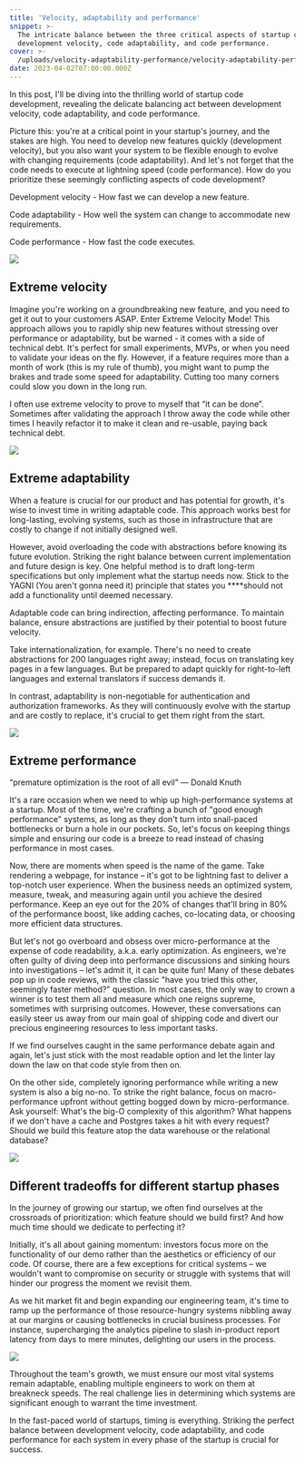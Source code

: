 ```yaml
---
title: 'Velocity, adaptability and performance'
snippet: >-
  The intricate balance between the three critical aspects of startup coding:
  development velocity, code adaptability, and code performance.
cover: >-
  /uploads/velocity-adaptability-performance/velocity-adaptability-performance-cover.jpg
date: 2023-04-02T07:00:00.000Z
---
```


In this post, I'll be diving into the thrilling world of startup code development, revealing the delicate balancing act between development velocity, code adaptability, and code performance.

Picture this: you're at a critical point in your startup's journey, and the stakes are high. You need to develop new features quickly (development velocity), but you also want your system to be flexible enough to evolve with changing requirements (code adaptability). And let's not forget that the code needs to execute at lightning speed (code performance). How do you prioritize these seemingly conflicting aspects of code development?

Development velocity - How fast we can develop a new feature.

Code adaptability - How well the system can change to accommodate new requirements.

Code performance - How fast the code executes.

![](/uploads/velocity-adaptability-performance/triangle.png)

## Extreme velocity

Imagine you're working on a groundbreaking new feature, and you need to get it out to your customers ASAP. Enter Extreme Velocity Mode! This approach allows you to rapidly ship new features without stressing over performance or adaptability, but be warned - it comes with a side of technical debt. It's perfect for small experiments, MVPs, or when you need to validate your ideas on the fly. However, if a feature requires more than a month of work (this is my rule of thumb), you might want to pump the brakes and trade some speed for adaptability. Cutting too many corners could slow you down in the long run.

I often use extreme velocity to prove to myself that “it can be done”. Sometimes after validating the approach I throw away the code while other times I heavily refactor it to make it clean and re-usable, paying back technical debt.

![](/uploads/velocity-adaptability-performance/velocity.png)

## Extreme adaptability

When a feature is crucial for our product and has potential for growth, it's wise to invest time in writing adaptable code. This approach works best for long-lasting, evolving systems, such as those in infrastructure that are costly to change if not initially designed well.

However, avoid overloading the code with abstractions before knowing its future evolution. Striking the right balance between current implementation and future design is key. One helpful method is to draft long-term specifications but only implement what the startup needs now. Stick to the YAGNI (You aren't gonna need it) principle that states you \*\*\*\*should not add a functionality until deemed necessary.

Adaptable code can bring indirection, affecting performance. To maintain balance, ensure abstractions are justified by their potential to boost future velocity.

Take internationalization, for example. There's no need to create abstractions for 200 languages right away; instead, focus on translating key pages in a few languages. But be prepared to adapt quickly for right-to-left languages and external translators if success demands it.

In contrast, adaptability is non-negotiable for authentication and authorization frameworks. As they will continuously evolve with the startup and are costly to replace, it's crucial to get them right from the start.

![](/uploads/velocity-adaptability-performance/adaptability.png)

## Extreme performance

“premature optimization is the root of all evil” — Donald Knuth

It's a rare occasion when we need to whip up high-performance systems at a startup. Most of the time, we're crafting a bunch of "good enough performance" systems, as long as they don't turn into snail-paced bottlenecks or burn a hole in our pockets. So, let's focus on keeping things simple and ensuring our code is a breeze to read instead of chasing performance in most cases.

Now, there are moments when speed is the name of the game. Take rendering a webpage, for instance – it's got to be lightning fast to deliver a top-notch user experience. When the business needs an optimized system, measure, tweak, and measuring again until you achieve the desired performance. Keep an eye out for the 20% of changes that'll bring in 80% of the performance boost, like adding caches, co-locating data, or choosing more efficient data structures.

But let's not go overboard and obsess over micro-performance at the expense of code readability, a.k.a. early optimization. As engineers, we're often guilty of diving deep into performance discussions and sinking hours into investigations – let's admit it, it can be quite fun! Many of these debates pop up in code reviews, with the classic "have you tried this other, seemingly faster method?" question. In most cases, the only way to crown a winner is to test them all and measure which one reigns supreme, sometimes with surprising outcomes. However, these conversations can easily steer us away from our main goal of shipping code and divert our precious engineering resources to less important tasks.

If we find ourselves caught in the same performance debate again and again, let's just stick with the most readable option and let the linter lay down the law on that code style from then on.

On the other side, completely ignoring performance while writing a new system is also a big no-no. To strike the right balance, focus on macro-performance upfront without getting bogged down by micro-performance. Ask yourself: What's the big-O complexity of this algorithm? What happens if we don't have a cache and Postgres takes a hit with every request? Should we build this feature atop the data warehouse or the relational database?

![](/uploads/velocity-adaptability-performance/performance.png)

## Different tradeoffs for different startup phases

In the journey of growing our startup, we often find ourselves at the crossroads of prioritization: which feature should we build first? And how much time should we dedicate to perfecting it?

Initially, it's all about gaining momentum: investors focus more on the functionality of our demo rather than the aesthetics or efficiency of our code. Of course, there are a few exceptions for critical systems – we wouldn't want to compromise on security or struggle with systems that will hinder our progress the moment we revisit them.

As we hit market fit and begin expanding our engineering team, it's time to ramp up the performance of those resource-hungry systems nibbling away at our margins or causing bottlenecks in crucial business processes. For instance, supercharging the analytics pipeline to slash in-product report latency from days to mere minutes, delighting our users in the process.

![](/uploads/velocity-adaptability-performance/velocity-adaptability.png)

Throughout the team's growth, we must ensure our most vital systems remain adaptable, enabling multiple engineers to work on them at breakneck speeds. The real challenge lies in determining which systems are significant enough to warrant the time investment.

In the fast-paced world of startups, timing is everything. Striking the perfect balance between development velocity, code adaptability, and code performance for each system in every phase of the startup is crucial for success.
